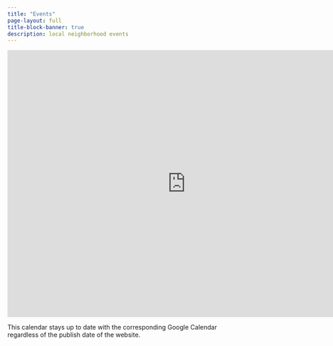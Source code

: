```yaml
---
title: "Events"
page-layout: full
title-block-banner: true
description: local neighborhood events
---
```


```{=html}
<iframe src="https://calendar.google.com/calendar/embed?height=400&wkst=1&bgcolor=%23039BE5&ctz=America%2FChicago&showTabs=1&showPrint=0&showCalendars=0&showTz=0&showNav=1&showDate=1&mode=WEEK&src=NmU4NzZjN2FjYWJjMDI2OTAwYThiYTQ4NDA4OTcyOGM0NjUyZTNmY2QzNzk5Mzc2ZWRiZTcyZDU1M2FjNjg4OEBncm91cC5jYWxlbmRhci5nb29nbGUuY29t&color=%23F6BF26" style="border-width:0" width="800" height="600" frameborder="0" scrolling="no"></iframe>
```
This calendar stays up to date with the corresponding Google Calendar regardless of the publish date of the website.

